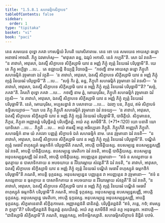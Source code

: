 ```yaml
---
title: "1.5.8.1 សហធម្មិកសិក្ខាបទ"
tableOfContents: false
sidebar:
  order: 1
type: "tipitaka"
basket: "vi"
book: "paci"
---
```



<DynamicBreadcrumb />

<Division number="433" book="paci">

<Paragraph number="1302" book="paci">
តេន សមយេន ពុទ្ធោ ភគវា កោសម្ពិយំ វិហរតិ ឃោសិតារាមេ. តេន ខោ បន សមយេន អាយស្មា ឆន្នោ អនាចារំ អាចរតិ. ភិក្ខូ ឯវមាហំសុ—  “មាវុសោ ឆន្ន, ឯវរូបំ អកាសិ. នេតំ កប្បតី”តិ. សោ ឯវំ វទេតិ—  “ន តាវាហំ, អាវុសោ, ឯតស្មឹ សិក្ខាបទេ សិក្ខិស្សាមិ យាវ ន អញ្ញំ ភិក្ខុំ ព្យត្តំ វិនយធរំ បរិបុច្ឆាមី”តិ.
</Paragraph>

<Paragraph number="1303" book="paci">
យេ តេ ភិក្ខូ អប្បិច្ឆា …បេ…  តេ ឧជ្ឈាយន្តិ ខិយ្យន្តិ វិបាចេន្តិ—  “កថញ្ហិ នាម អាយស្មា ឆន្នោ ភិក្ខូហិ សហធម្មិកំ វុច្ចមានោ ឯវំ វក្ខតិ—  ‘ន តាវាហំ, អាវុសោ, ឯតស្មឹ សិក្ខាបទេ សិក្ខិស្សាមិ យាវ ន អញ្ញំ ភិក្ខុំ ព្យត្តំ វិនយធរំ បរិបុច្ឆាមី’”តិ …បេ…  “សច្ចំ កិរ ត្វំ, ឆន្ន, ភិក្ខូហិ សហធម្មិកំ វុច្ចមានោ ឯវំ វទេសិ—  ‘ន តាវាហំ, អាវុសោ, ឯតស្មឹ សិក្ខាបទេ សិក្ខិស្សាមិ យាវ ន អញ្ញំ ភិក្ខុំ ព្យត្តំ វិនយធរំ បរិបុច្ឆាមី’”តិ? “សច្ចំ, ភគវា”តិ. វិគរហិ ពុទ្ធោ ភគវា …បេ…  កថញ្ហិ នាម ត្វំ, មោឃបុរិស, ភិក្ខូហិ សហធម្មិកំ វុច្ចមានោ ឯវំ វក្ខសិ—  ‘ន តាវាហំ, អាវុសោ, ឯតស្មឹ សិក្ខាបទេ សិក្ខិស្សាមិ យាវ ន អញ្ញំ ភិក្ខុំ ព្យត្តំ វិនយធរំ បរិបុច្ឆាមី’តិ. នេតំ, មោឃបុរិស, អប្បសន្នានំ វា បសាទាយ …បេ…  ឯវញ្ច បន, ភិក្ខវេ, ឥមំ សិក្ខាបទំ ឧទ្ទិសេយ្យាថ—
</Paragraph>

</Division>
<Division number="434" book="paci">

<Paragraph number="1304" book="paci">
<Emphasis>“យោ បន ភិក្ខុ ភិក្ខូហិ សហធម្មិកំ វុច្ចមានោ ឯវំ វទេយ្យ—  ‘ន តាវាហំ, អាវុសោ, ឯតស្មឹ សិក្ខាបទេ សិក្ខិស្សាមិ យាវ ន អញ្ញំ ភិក្ខុំ ព្យត្តំ វិនយធរំ បរិបុច្ឆាមី’តិ, បាចិត្តិយំ. សិក្ខមានេន, ភិក្ខវេ, ភិក្ខុនា អញ្ញាតព្ពំ បរិបុច្ឆិតព្ពំ បរិបញ្ហិតព្ពំ. អយំ តត្ថ សាមីចី”</Emphasis>តិ. (*71*:<Emphasis>120</Emphasis>)
</Paragraph>

</Division>
<Division number="435" book="paci">

<Paragraph number="1305" book="paci">
<Emphasis>យោ បនា</Emphasis>តិ យោ យាទិសោ …បេ…  <Emphasis>ភិក្ខូ</Emphasis>តិ …បេ…  អយំ ឥមស្មឹ អត្ថេ អធិប្បេតោ ភិក្ខូតិ.
</Paragraph>

<Paragraph number="1306" book="paci">
<Emphasis>ភិក្ខូហី</Emphasis>តិ អញ្ញេហិ ភិក្ខូហិ.
</Paragraph>

<Paragraph number="1307" book="paci">
<Emphasis>សហធម្មិកំ</Emphasis> នាម យំ ភគវតា បញ្ញត្តំ សិក្ខាបទំ ឯតំ សហធម្មិកំ នាម. តេន វុច្ចមានោ ឯវំ វទេតិ—  “ន តាវាហំ, អាវុសោ, ឯតស្មឹ សិក្ខាបទេ សិក្ខិស្សាមិ យាវ ន អញ្ញំ ភិក្ខុំ ព្យត្តំ វិនយធរំ បរិបុច្ឆាមី”តិ. បណ្ឌិតំ ព្យត្តំ មេធាវឹ ពហុស្សុតំ ធម្មកថិកំ បរិបុច្ឆាមីតិ ភណតិ, អាបត្តិ បាចិត្តិយស្ស.
</Paragraph>

</Division>
<Division number="436" book="paci">

<Paragraph number="1308" book="paci">
ឧបសម្បន្នេ ឧបសម្បន្នសញ្ញី ឯវំ វទេតិ, អាបត្តិ បាចិត្តិយស្ស. ឧបសម្បន្នេ វេមតិកោ ឯវំ វទេតិ, អាបត្តិ បាចិត្តិយស្ស. ឧបសម្បន្នេ អនុបសម្បន្នសញ្ញី ឯវំ វទេតិ, អាបត្តិ បាចិត្តិយស្ស.
</Paragraph>

<Paragraph number="1309" book="paci">
អបញ្ញត្តេន វុច្ចមានោ—  “ឥទំ ន សល្លេខាយ ន ធុតត្ថាយ ន បាសាទិកតាយ ន អបចយាយ ន វីរិយារម្ភាយ សំវត្តតី”តិ ឯវំ វទេតិ, “ន តាវាហំ, អាវុសោ, ឯតស្មឹ សិក្ខាបទេ សិក្ខិស្សាមិ យាវ ន អញ្ញំ ភិក្ខុំ ព្យត្តំ វិនយធរំ បណ្ឌិតំ មេធាវឹ ពហុស្សុតំ ធម្មកថិកំ បរិបុច្ឆាមី”តិ ភណតិ, អាបត្តិ ទុក្កដស្ស.
</Paragraph>

<Paragraph number="1310" book="paci">
អនុបសម្បន្នេន បញ្ញត្តេន វា អបញ្ញត្តេន វា វុច្ចមានោ—  “ឥទំ ន សល្លេខាយ ន ធុតត្ថាយ ន បាសាទិកតាយ ន អបចយាយ ន វីរិយារម្ភាយ សំវត្តតី”តិ ឯវំ វទេតិ, “ន តាវាហំ, អាវុសោ, ឯតស្មឹ សិក្ខាបទេ សិក្ខិស្សាមិ យាវ ន អញ្ញំ ភិក្ខុំ ព្យត្តំ វិនយធរំ បណ្ឌិតំ មេធាវឹ ពហុស្សុតំ ធម្មកថិកំ បរិបុច្ឆាមី”តិ ភណតិ, អាបត្តិ ទុក្កដស្ស. អនុបសម្បន្នេ ឧបសម្បន្នសញ្ញី, អាបត្តិ ទុក្កដស្ស. អនុបសម្បន្នេ វេមតិកោ, អាបត្តិ ទុក្កដស្ស. អនុបសម្បន្នេ អនុបសម្បន្នសញ្ញី, អាបត្តិ ទុក្កដស្ស.
</Paragraph>

<Paragraph number="1311" book="paci">
<Emphasis>សិក្ខមានេនា</Emphasis>តិ សិក្ខិតុកាមេន.
</Paragraph>

<Paragraph number="1312" book="paci">
<Emphasis>អញ្ញាតព្ពន៑</Emphasis>តិ ជានិតព្ពំ.
</Paragraph>

<Paragraph number="1313" book="paci">
<Emphasis>បរិបុច្ឆិតព្ពន៑</Emphasis>តិ “ឥទំ, ភន្តេ, កថំ; ឥមស្ស វា ក្វត្ថោ”តិ?
</Paragraph>

<Paragraph number="1314" book="paci">
<Emphasis>បរិបញ្ហិតព្ពន៑</Emphasis>តិ ចិន្តេតព្ពំ តុលយិតព្ពំ.
</Paragraph>

<Paragraph number="1315" book="paci">
<Emphasis>អយំ តត្ថ សាមីចី</Emphasis>តិ អយំ តត្ថ អនុធម្មតា.
</Paragraph>

</Division>
<Division number="437" book="paci">

<Paragraph number="1316" book="paci">
អនាបត្តិ—  “ជានិស្សាមិ សិក្ខិស្សាមី”តិ ភណតិ, ឧម្មត្តកស្ស, អាទិកម្មិកស្សាតិ.

</Paragraph>
</Division>

<Paragraph number="1317" type="center" book="paci">
សហធម្មិកសិក្ខាបទំ និដ្ឋិតំ បឋមំ.
</Paragraph>